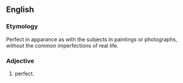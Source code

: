 ==English==

===Etymology===
Perfect in apparance as with the subjects in paintings or photographs, without the common imperfections of real life.

===Adjective===
# perfect.